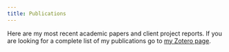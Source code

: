 ```yaml
---
title: Publications
---
```


Here are my most recent academic papers and client project reports. If you are looking for a complete list of my publications go to [my Zotero page](ttps://www.zotero.org/pjastam/).

<script>
for (let i = 2022; i >= 2021; i--) {
    document.write(`<h2 > ${i} </h2>`);
    document.write(`<div id=year${i}>` + `Loading ${i} publications </div>`);

    fetch(`https://api.zotero.org/users/24775/publications/items?format=bib&style=apa&linkwrap=1&itemType=journalArticle || Report&q=${i}`)
        .then(function (response) {
            return response.text();
        })
        .then(function (body) {
            document.getElementById("year" + i).innerHTML = body;
        });
    document.write("<br/>")
}
</script>
